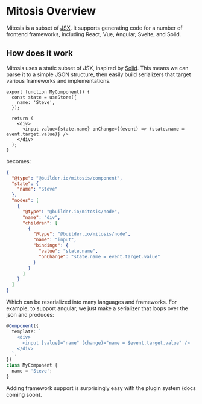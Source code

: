 # Mitosis Overview

Mitosis is a subset of [JSX](https://github.com/facebook/jsx). It supports generating code for a number of frontend frameworks, including React, Vue, Angular, Svelte, and Solid.

## How does it work

Mitosis uses a static subset of JSX, inspired by [Solid](https://www.solidjs.com/guide#jsx-compilation). This means we can parse it to a simple JSON structure, then easily build serializers that target various frameworks and implementations.

```tsx
export function MyComponent() {
  const state = useStore({
    name: 'Steve',
  });

  return (
    <div>
      <input value={state.name} onChange={(event) => (state.name = event.target.value)} />
    </div>
  );
}
```

becomes:

```json
{
  "@type": "@builder.io/mitosis/component",
  "state": {
    "name": "Steve"
  },
  "nodes": [
    {
      "@type": "@builder.io/mitosis/node",
      "name": "div",
      "children": [
        {
          "@type": "@builder.io/mitosis/node",
          "name": "input",
          "bindings": {
            "value": "state.name",
            "onChange": "state.name = event.target.value"
          }
        }
      ]
    }
  ]
}
```

Which can be reserialized into many languages and frameworks. For example, to support angular, we just make a serializer that loops over the json and produces:

```typescript
@Component({
  template: `
    <div>
      <input [value]="name" (change)="name = $event.target.value" />
    </div>
  `,
})
class MyComponent {
  name = 'Steve';
}
```

Adding framework support is surprisingly easy with the plugin system (docs coming soon).
